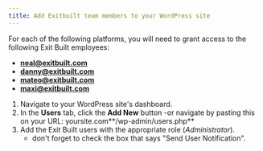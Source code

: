 ```yaml
---
title: Add Exitbuilt team members to your WordPress site
---
```


For each of the following platforms, you will need to grant access to the following Exit Built employees:
- **neal@exitbuilt.com**  
- **danny@exitbuilt.com**  
- **mateo@exitbuilt.com**  
- **maxi@exitbuilt.com**  

1. Navigate to your WordPress site's dashboard.
2. In the **Users** tab, click the **Add New** button
    -or navigate by pasting this on your URL: yoursite.com**/wp-admin/users.php**
3. Add the Exit Built users with the appropriate role (*Administrator*).
    - don't forget to check the box that says "Send User Notification".